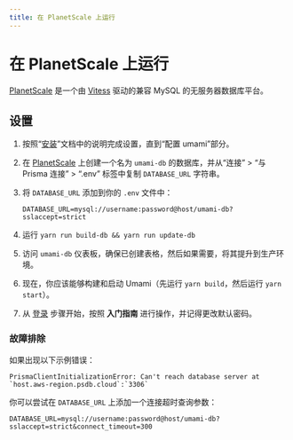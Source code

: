 ```yaml
---
title: 在 PlanetScale 上运行
---
```


# 在 PlanetScale 上运行

[PlanetScale](https://planetscale.com/) 是一个由 [Vitess](https://vitess.io/) 驱动的兼容 MySQL 的无服务器数据库平台。

## 设置

1. 按照“[安装](https://umami.is/docs/install)”文档中的说明完成设置，直到“配置 umami”部分。
2. 在 [PlanetScale](https://app.planetscale.com/) 上创建一个名为 `umami-db` 的数据库，并从“连接” > “与 Prisma 连接” > “.env” 标签中复制 `DATABASE_URL` 字符串。
3. 将 `DATABASE_URL` 添加到你的 `.env` 文件中：

   ```dotenv
   DATABASE_URL=mysql://username:password@host/umami-db?sslaccept=strict
   ```

4. 运行 `yarn run build-db && yarn run update-db`
5. 访问 `umami-db` 仪表板，确保已创建表格，然后如果需要，将其提升到生产环境。
6. 现在，你应该能够构建和启动 Umami（先运行 `yarn build`，然后运行 `yarn start`）。
7. 从 [登录](/docs/login) 步骤开始，按照 **入门指南** 进行操作，并记得更改默认密码。

### 故障排除

如果出现以下示例错误：

```text
PrismaClientInitializationError: Can't reach database server at `host.aws-region.psdb.cloud`:`3306`
```

你可以尝试在 `DATABASE_URL` 上添加一个连接超时查询参数：

```dotenv
DATABASE_URL=mysql://username:password@host/umami-db?sslaccept=strict&connect_timeout=300
```
